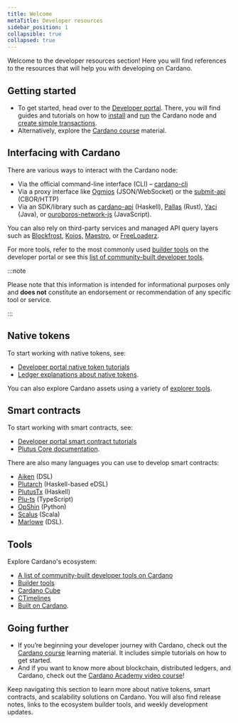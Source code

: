 ```yaml
---
title: Welcome
metaTitle: Developer resources
sidebar_position: 1
collapsible: true
collapsed: true
---
```


Welcome to the developer resources section! Here you will find references to the
resources that will help you with developing on Cardano.

## Getting started

- To get started, head over to the
  [Developer portal](https://developers.cardano.org/). There, you will find
  guides and tutorials on how to
  [install](https://developers.cardano.org/docs/get-started/cardano-node/installing-cardano-node)
  and [run](https://developers.cardano.org/docs/get-started/cardano-node/running-cardano) the
  Cardano node and
  [create simple transactions](https://developers.cardano.org/docs/get-started/create-simple-transaction).
- Alternatively, explore the
  [Cardano course](https://cardano-course.gitbook.io/cardano-course) material.

## Interfacing with Cardano

There are various ways to interact with the Cardano node:

- Via the official command-line interface (CLI) –
  [cardano-cli](https://github.com/IntersectMBO/cardano-cli)
- Via a proxy interface like [Ogmios](https://ogmios.dev/) (JSON/WebSocket) or
  the
  [submit-api](https://github.com/IntersectMBO/cardano-node/tree/master/cardano-submit-api)
  (CBOR/HTTP)
- Via an SDK/library such as
  [cardano-api](https://github.com/IntersectMBO/cardano-api) (Haskell),
  [Pallas](https://github.com/txpipe/pallas) (Rust),
  [Yaci](https://github.com/bloxbean/yaci) (Java), or
  [ouroboros-network-js](https://github.com/StricaHQ/ouroboros-network-js)
  (JavaScript).

You can also rely on third-party services and managed API query layers such as
[Blockfrost](https://blockfrost.io/), [Koios,](https://www.koios.rest/)
[Maestro](https://www.gomaestro.org/), or
[FreeLoaderz](https://freeloaderz.gitbook.io/freeloaderz-docs/).

For more tools, refer to the most commonly used
[builder tools](https://developers.cardano.org/tools) on the developer portal or
see this
[list of community-built developer tools](https://www.essentialcardano.io/article/a-list-of-community-built-developer-tools-on-cardano).

:::note

Please note that this information is intended for informational purposes only
and **does not** constitute an endorsement or recommendation of any specific
tool or service.

:::

## Native tokens

To start working with native tokens, see:

- [Developer portal native token tutorials](https://developers.cardano.org/docs/native-tokens/)
- [Ledger explanations about native tokens](https://cardano-ledger.readthedocs.io/en/latest/explanations/index.html).

You can also explore Cardano assets using a variety of [explorer tools](/about-cardano/new-to-cardano/cardano-tracking-tools#exploring-assets).


## Smart contracts

To start working with smart contracts, see:

- [Developer portal smart contract tutorials](https://developers.cardano.org/docs/smart-contracts/)
- [Plutus Core documentation](https://plutus.readthedocs.io/en/latest/index.html).

There are also many languages you can use to develop smart contracts:

- [Aiken](https://github.com/aiken-lang/aiken) (DSL)
- [Plutarch](https://github.com/Plutonomicon/plutarch-plutus) (Haskell-based eDSL)
- [PlutusTx](https://github.com/IntersectMBO/plutus/tree/master/plutus-tx) (Haskell)
- [Plu-ts](https://github.com/HarmonicLabs/plu-ts) (TypeScript)
- [OpShin](https://github.com/OpShin/opshin) (Python)
- [Scalus](https://github.com/nau/scalus) (Scala)
- [Marlowe](https://github.com/input-output-hk/marlowe-cardano) (DSL).  

## Tools

Explore Cardano's ecosystem:

- [A list of community-built developer tools on Cardano](https://www.essentialcardano.io/article/a-list-of-community-built-developer-tools-on-cardano)
- [Builder tools](https://developers.cardano.org/tools/)
- [Cardano Cube](https://www.cardanocube.com/cardano-ecosystem-interactive-map)
- [CTimelines](https://www.ctimelines.io)
- [Built on Cardano](https://builtoncardano.com/).

## Going further

- If you’re beginning your developer journey with Cardano, check out
  the [Cardano course](https://cardano-course.gitbook.io/cardano-course/)
  learning material. It includes simple tutorials on how to get started.
- And if you want to know more about blockchain, distributed ledgers, and
  Cardano, check out the
  [Cardano Academy video course](https://learn.academy.cardanofoundation.org/landing)!

Keep navigating this section to learn more about native tokens, smart contracts,
and scalability solutions on Cardano. You will also find release notes, links
to the ecosystem builder tools, and weekly development updates.
